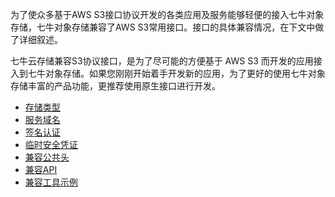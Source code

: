 为了使众多基于AWS S3接口协议开发的各类应用及服务能够轻便的接入七牛对象存储，七牛对象存储兼容了AWS S3常用接口。接口的具体兼容情况，在下文中做了详细叙述。

七牛云存储兼容S3协议接口，是为了尽可能的方便基于 AWS S3 而开发的应用接入到七牛对象存储。如果您刚刚开始着手开发新的应用，为了更好的使用七牛对象存储丰富的产品功能，更推荐使用原生接口进行开发。

* [存储类型](/kodo/manual/5906/storage-type)
* [服务域名](/kodo/manual/4088/s3-access-domainname)
* [签名认证](/kodo/manual/4093/s3-authentication)
* [临时安全凭证](/kodo/manual/5914/s3-compatible-sts)
* [兼容公共头](/kodo/manual/4091/s3-compatible-header)
* [兼容API](/kodo/manual/4087/compatible-s3-api)
* [兼容工具示例](/kodo/manual/4096/s3-compatible-sdk)